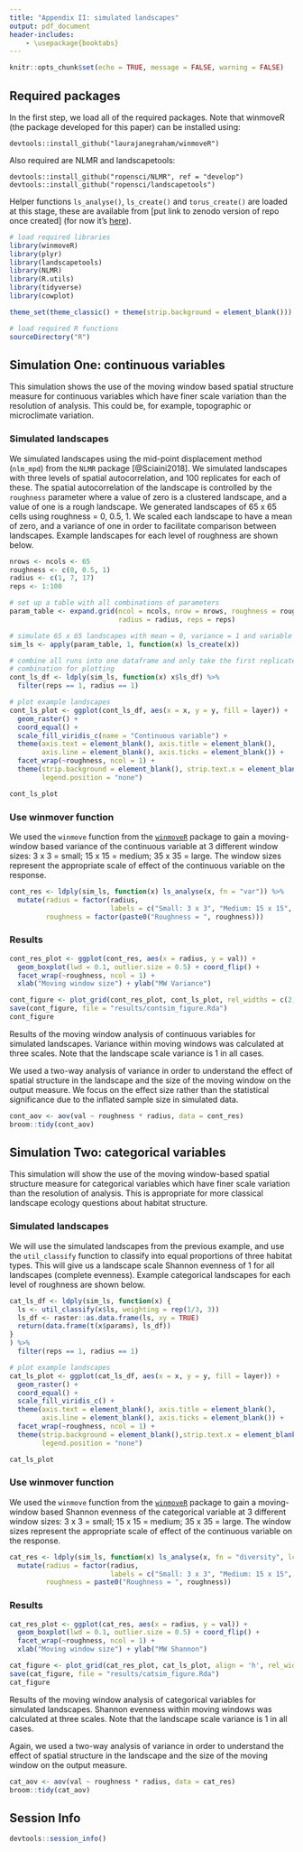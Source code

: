 ```yaml
---
title: "Appendix II: simulated landscapes"
output: pdf_document
header-includes:
    - \usepackage{booktabs}
---
```


```r
knitr::opts_chunk$set(echo = TRUE, message = FALSE, warning = FALSE)
```

## Required packages

In the first step, we load all of the required packages. Note that winmoveR (the package developed for this paper) can be installed using:

`devtools::install_github("laurajanegraham/winmoveR")`

Also required are NLMR and landscapetools:

`devtools::install_github("ropensci/NLMR", ref = "develop")`
`devtools::install_github("ropensci/landscapetools")`

Helper functions `ls_analyse()`, `ls_create()` and `torus_create()` are loaded at this stage, these are available from [put link to zenodo version of repo once created] (for now it's [here](github.com/laurajanegraham/UPSCALING/R)).

```r
# load required libraries
library(winmoveR)
library(plyr)
library(landscapetools)
library(NLMR)
library(R.utils)
library(tidyverse)
library(cowplot)

theme_set(theme_classic() + theme(strip.background = element_blank()))

# load required R functions
sourceDirectory("R")
```

## Simulation One: continuous variables

This simulation shows the use of the moving window based spatial structure measure for continuous variables which have finer scale variation than the resolution of analysis. This could be, for example, topographic or microclimate variation. 

### Simulated landscapes

We simulated landscapes using the mid-point displacement method (`nlm_mpd`) from the `NLMR` package [@Sciaini2018]. We simulated landscapes with three levels of spatial autocorrelation, and 100 replicates for each of these. The spatial autocorrelation of the landscape is controlled by the `roughness` parameter where a value of zero is a clustered landscape, and a value of one is a rough landscape. We generated landscapes of 65 x 65 cells using roughness = 0, 0.5, 1. We scaled each landscape to have a mean of zero, and a variance of one in order to facilitate comparison between landscapes. Example landscapes for each level of roughness are shown below. 

```r
nrows <- ncols <- 65
roughness <- c(0, 0.5, 1)
radius <- c(1, 7, 17)
reps <- 1:100

# set up a table with all combinations of parameters
param_table <- expand.grid(ncol = ncols, nrow = nrows, roughness = roughness, 
                           radius = radius, reps = reps)

# simulate 65 x 65 landscapes with mean = 0, variance = 1 and variable roughness
sim_ls <- apply(param_table, 1, function(x) ls_create(x))

# combine all runs into one dataframe and only take the first replicate of each
# combination for plotting
cont_ls_df <- ldply(sim_ls, function(x) x$ls_df) %>% 
  filter(reps == 1, radius == 1)

# plot example landscapes
cont_ls_plot <- ggplot(cont_ls_df, aes(x = x, y = y, fill = layer)) + 
  geom_raster() + 
  coord_equal() + 
  scale_fill_viridis_c(name = "Continuous variable") + 
  theme(axis.text = element_blank(), axis.title = element_blank(), 
        axis.line = element_blank(), axis.ticks = element_blank()) + 
  facet_wrap(~roughness, ncol = 1) + 
  theme(strip.background = element_blank(), strip.text.x = element_blank(), 
        legend.position = "none")

cont_ls_plot
```

### Use winmover function

We used the `winmove` function from the [`winmoveR`](https://github.com/laurajanegraham/winmoveR) package to gain a moving-window based variance of the continuous variable at 3 different window sizes: 3 x 3 = small; 15 x 15 = medium; 35 x 35 = large. The window sizes represent the appropriate scale of effect of the continuous variable on the response. 

```r
cont_res <- ldply(sim_ls, function(x) ls_analyse(x, fn = "var")) %>% 
  mutate(radius = factor(radius, 
                         labels = c("Small: 3 x 3", "Medium: 15 x 15", "Large: 35 x 35")), 
         roughness = factor(paste0("Roughness = ", roughness)))
```


### Results

```r
cont_res_plot <- ggplot(cont_res, aes(x = radius, y = val)) + 
  geom_boxplot(lwd = 0.1, outlier.size = 0.5) + coord_flip() + 
  facet_wrap(~roughness, ncol = 1) +
  xlab("Moving window size") + ylab("MW Variance")

cont_figure <- plot_grid(cont_res_plot, cont_ls_plot, rel_widths = c(2, 1))
save(cont_figure, file = "results/contsim_figure.Rda")
cont_figure
```

Results of the moving window analysis of continuous variables for simulated landscapes. Variance within moving windows was calculated at three scales. Note that the landscape scale variance is 1 in all cases. 

We used a two-way analysis of variance in order to understand the effect of spatial structure in the landscape and the size of the moving window on the output measure. We focus on the effect size rather than the statistical significance due to the inflated sample size in simulated data. 

```r
cont_aov <- aov(val ~ roughness * radius, data = cont_res)
broom::tidy(cont_aov)
```

## Simulation Two: categorical variables

This simulation will show the use of the moving window-based spatial structure measure for categorical variables which have finer scale variation than the resolution of analysis. This is appropriate for more classical landscape ecology questions about habitat structure. 

### Simulated landscapes

We will use the simulated landscapes from the previous example, and use the `util_classify` function to classify into equal proportions of three habitat types. This will give us a landscape scale Shannon evenness of 1 for all landscapes (complete evenness). Example categorical landscapes for each level of roughness are shown below. 

```r
cat_ls_df <- ldply(sim_ls, function(x) {
  ls <- util_classify(x$ls, weighting = rep(1/3, 3))
  ls_df <- raster::as.data.frame(ls, xy = TRUE)
  return(data.frame(t(x$params), ls_df))
}
) %>% 
  filter(reps == 1, radius == 1)

# plot example landscapes
cat_ls_plot <- ggplot(cat_ls_df, aes(x = x, y = y, fill = layer)) + 
  geom_raster() + 
  coord_equal() + 
  scale_fill_viridis_c() + 
  theme(axis.text = element_blank(), axis.title = element_blank(), 
        axis.line = element_blank(), axis.ticks = element_blank()) + 
  facet_wrap(~roughness, ncol = 1) + 
  theme(strip.background = element_blank(),strip.text.x = element_blank(), 
        legend.position = "none")

cat_ls_plot
```

### Use winmover function

We used the `winmove` function from the [`winmoveR`](https://github.com/laurajanegraham/winmoveR) package to gain a moving-window based Shannon evenness of the categorical variable at 3 different window sizes: 3 x 3 = small; 15 x 15 = medium; 35 x 35 = large. The window sizes represent the appropriate scale of effect of the continuous variable on the response. 

```r
cat_res <- ldply(sim_ls, function(x) ls_analyse(x, fn = "diversity", lc_class = 0:2)) %>% 
  mutate(radius = factor(radius, 
                         labels = c("Small: 3 x 3", "Medium: 15 x 15", "Large: 35 x 35")), 
         roughness = paste0("Roughness = ", roughness))
```


### Results

```r
cat_res_plot <- ggplot(cat_res, aes(x = radius, y = val)) + 
  geom_boxplot(lwd = 0.1, outlier.size = 0.5) + coord_flip() + 
  facet_wrap(~roughness, ncol = 1) +
  xlab("Moving window size") + ylab("MW Shannon") 

cat_figure <- plot_grid(cat_res_plot, cat_ls_plot, align = 'h', rel_widths = c(2, 1))
save(cat_figure, file = "results/catsim_figure.Rda")
cat_figure
```

Results of the moving window analysis of categorical variables for simulated landscapes. Shannon evenness within moving windows was calculated at three scales. Note that the landscape scale variance is 1 in all cases. 

Again, we used a two-way analysis of variance in order to understand the effect of spatial structure in the landscape and the size of the moving window on the output measure. 

```r
cat_aov <- aov(val ~ roughness * radius, data = cat_res)
broom::tidy(cat_aov)
```

## Session Info

```r
devtools::session_info()
```